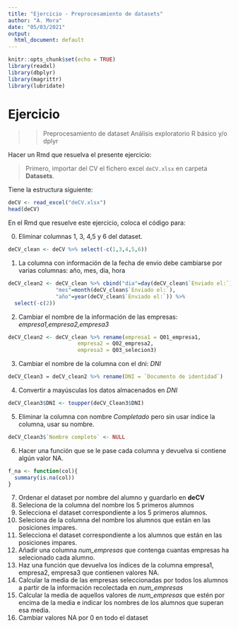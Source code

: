 ```yaml
---
title: "Ejercicio - Preprocesamiento de datasets"
author: "A. Mora"
date: "05/03/2021"
output:
  html_document: default
---
```


```r
knitr::opts_chunk$set(echo = TRUE)
library(readxl)
library(dbplyr)
library(magrittr)
library(lubridate)
```

# Ejercicio 

>> Preprocesamiento de dataset
>> Análisis exploratorio
>> R básico y/o dplyr

Hacer un Rmd que resuelva el presente ejercicio: 


> Primero, importar del CV el fichero excel ``deCV.xlsx`` en carpeta **Datasets**.

Tiene la estructura siguiente: 

```r
deCV <- read_excel("deCV.xlsx")
head(deCV)
```

En el Rmd que resuelve este ejercicio, coloca el código para:

0. Eliminar columnas 1, 3, 4,5  y 6 del dataset.

```r
deCV_clean <- deCV %>% select(-c(1,3,4,5,6))
```

1. La columna con información  de la fecha de envio debe cambiarse por varias columnas: año, mes, dia, hora 
```r
deCV_clean2 <- deCV_clean %>% cbind("dia"=day(deCV_clean$`Enviado el:`),
               "mes"=month(deCV_clean$`Enviado el:`),
               "año"=year(deCV_clean$`Enviado el:`)) %>%
  select(-c(2))

```

2. Cambiar el nombre de la información de las empresas: *empresa1,empresa2,empresa3*
```r
deCV_Clean2 <- deCV_clean %>% rename(empresa1 = Q01_empresa1,
                      empresa2 = Q02_empresa2,
                      empresa3 = Q03_selecion3)
```


3. Cambiar el nombre de la columna con el dni: *DNI*
```r
deCV_Clean3 = deCV_clean2 %>% rename(DNI = `Documento de identidad`)
```
4. Convertir a mayúsculas los datos almacenados en  *DNI*

```r
deCV_Clean3$DNI <- toupper(deCV_Clean3$DNI)
```

5. Eliminar la columna con nombre *Completado* pero sin usar índice la columna, usar su nombre.
```r
deCV_Clean3$`Nombre completo` <- NULL
```
6. Hacer una función que se le pase cada columna y devuelva si contiene algún valor NA.
```r
f_na <- function(col){
  summary(is.na(col)) 
}
```
7. Ordenar el dataset por nombre del alumno y guardarlo en **deCV**
8. Seleciona de la columna del nombre los 5 primeros alumnos
9. Selecciona el dataset correspondiente a los 5 primeros alumnos. 
10. Seleciona de la columna del nombre los  alumnos que están en las posiciones impares.
11. Selecciona el dataset correspondiente a los  alumnos que están en las posiciones impares.
12. Añadir una columna *num_empresas* que contenga cuantas empresas ha selecionado cada alumno. 
13. Haz una función que devuelva los índices  de la columna empresa1, empresa2, empresa3 que contienen valores NA. 
14. Calcular la media de las empresas seleccionadas por todos los alumnos a partir de la información recolectada en *num_empresas*
15.  Calcular la media de aquellos valores de *num_empresas* que estén por encima de la media e indicar los nombres de los alumnos que superan esa media.
16. Cambiar valores NA por 0 en todo el dataset

 
 
 
 
 
 
 
 
 
 
 
 
 
 
 
 
 
 
